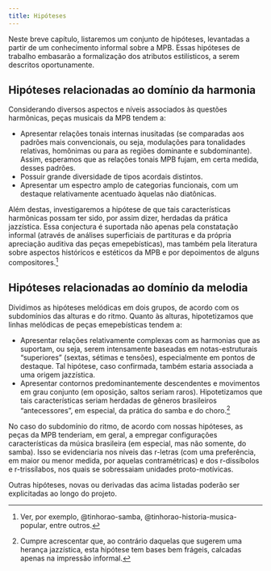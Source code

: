```yaml
---
title: Hipóteses
---
```


Neste breve capítulo, listaremos um conjunto de hipóteses, levantadas a partir de um conhecimento informal sobre a MPB. Essas hipóteses de trabalho embasarão a formalização dos atributos estilísticos, a serem descritos oportunamente.

## Hipóteses relacionadas ao domínio da harmonia
Considerando diversos aspectos e níveis associados às questões harmônicas, peças musicais da MPB tendem a:

* Apresentar relações tonais internas inusitadas (se comparadas aos padrões mais convencionais, ou seja, modulações para tonalidades relativas, homônimas ou para as regiões dominante e subdominante). Assim, esperamos que as relações tonais MPB fujam, em certa medida, desses padrões.
* Possuir grande diversidade de tipos acordais distintos.
* Apresentar um espectro amplo de categorias funcionais, com um destaque relativamente acentuado àquelas não diatônicas.

Além destas, investigaremos a hipótese de que tais características harmônicas possam ter sido, por assim dizer, herdadas da prática jazzística. Essa conjectura é suportada não apenas pela constatação informal (através de análises superficiais de partituras e da própria apreciação auditiva das peças emepebísticas), mas também pela literatura sobre aspectos históricos e estéticos da MPB e por depoimentos de alguns compositores.^[Ver, por exemplo, @tinhorao-samba, @tinhorao-historia-musica-popular, entre outros.]

## Hipóteses relacionadas ao domínio da melodia
Dividimos as hipóteses melódicas em dois grupos, de acordo com os subdomínios das alturas e do ritmo. Quanto às alturas, hipotetizamos que linhas melódicas de peças emepebísticas tendem a:

* Apresentar relações relativamente complexas com as harmonias que as suportam, ou seja, serem intensamente baseadas em notas-estruturais "superiores" (sextas, sétimas e tensões), especialmente em pontos de destaque. Tal hipótese, caso confirmada, também estaria associada a uma origem jazzística.
* Apresentar contornos predominantemente descendentes e movimentos em grau conjunto (em oposição, saltos seriam raros). Hipotetizamos que tais características seriam herdadas de gêneros brasileiros "antecessores", em especial, da prática do samba e do choro.^[Cumpre acrescentar que, ao contrário daquelas que sugerem uma herança jazzística, esta hipótese tem bases bem frágeis, calcadas apenas na impressão informal.]

No caso do subdomínio do ritmo, de acordo com nossas hipóteses, as peças da MPB tenderiam, em geral, a empregar configurações características da música brasileira (em especial, mas não somente, do samba). Isso se evidenciaria nos níveis das r-letras (com uma preferência, em maior ou menor medida, por aquelas contramétricas) e dos r-dissíbolos e r-trissílabos, nos quais se sobressaiam unidades proto-motívicas.

Outras hipóteses, novas ou derivadas das acima listadas poderão ser explicitadas ao longo do projeto.
